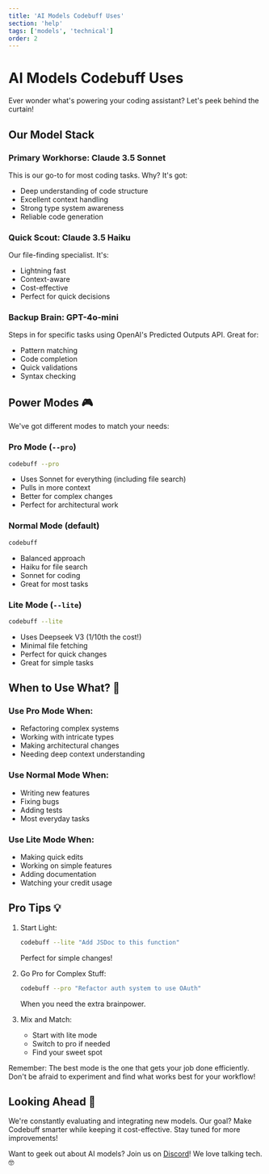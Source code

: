 ```yaml
---
title: 'AI Models Codebuff Uses'
section: 'help'
tags: ['models', 'technical']
order: 2
---
```


# AI Models Codebuff Uses

Ever wonder what's powering your coding assistant? Let's peek behind the curtain!

## Our Model Stack

### Primary Workhorse: Claude 3.5 Sonnet

This is our go-to for most coding tasks. Why? It's got:

- Deep understanding of code structure
- Excellent context handling
- Strong type system awareness
- Reliable code generation

### Quick Scout: Claude 3.5 Haiku

Our file-finding specialist. It's:

- Lightning fast
- Context-aware
- Cost-effective
- Perfect for quick decisions

### Backup Brain: GPT-4o-mini

Steps in for specific tasks using OpenAI's Predicted Outputs API. Great for:

- Pattern matching
- Code completion
- Quick validations
- Syntax checking

## Power Modes 🎮

We've got different modes to match your needs:

### Pro Mode (`--pro`)

```bash
codebuff --pro
```

- Uses Sonnet for everything (including file search)
- Pulls in more context
- Better for complex changes
- Perfect for architectural work

### Normal Mode (default)

```bash
codebuff
```

- Balanced approach
- Haiku for file search
- Sonnet for coding
- Great for most tasks

### Lite Mode (`--lite`)

```bash
codebuff --lite
```

- Uses Deepseek V3 (1/10th the cost!)
- Minimal file fetching
- Perfect for quick changes
- Great for simple tasks

## When to Use What? 🎯

### Use Pro Mode When:

- Refactoring complex systems
- Working with intricate types
- Making architectural changes
- Needing deep context understanding

### Use Normal Mode When:

- Writing new features
- Fixing bugs
- Adding tests
- Most everyday tasks

### Use Lite Mode When:

- Making quick edits
- Working on simple features
- Adding documentation
- Watching your credit usage

## Pro Tips 💡

1. Start Light:

   ```bash
   codebuff --lite "Add JSDoc to this function"
   ```

   Perfect for simple changes!

2. Go Pro for Complex Stuff:

   ```bash
   codebuff --pro "Refactor auth system to use OAuth"
   ```

   When you need the extra brainpower.

3. Mix and Match:
   - Start with lite mode
   - Switch to pro if needed
   - Find your sweet spot

Remember: The best mode is the one that gets your job done efficiently. Don't be afraid to experiment and find what works best for your workflow!

## Looking Ahead 🔮

We're constantly evaluating and integrating new models. Our goal? Make Codebuff smarter while keeping it cost-effective. Stay tuned for more improvements!

Want to geek out about AI models? Join us on [Discord](https://discord.gg/mcWTGjgTj3)! We love talking tech. 🤓
